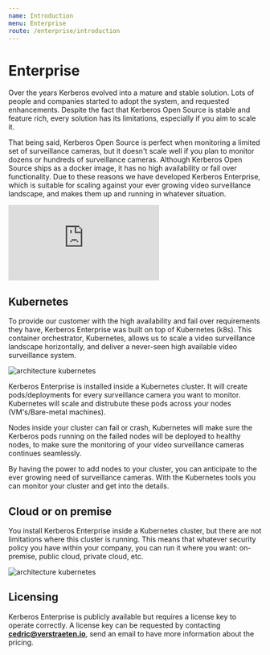 ```yaml
---
name: Introduction
menu: Enterprise
route: /enterprise/introduction
---
```


# Enterprise

Over the years Kerberos evolved into a mature and stable solution. Lots of people and companies started to adopt the system, and requested enhancements. Despite the fact that Kerberos Open Source is stable and feature rich, every
solution has its limitations, especially if you aim to scale it.

That being said, Kerberos Open Source is perfect when monitoring a limited set of surveillance cameras, but it doesn't scale well if you plan to monitor dozens or hundreds of surveillance cameras. Although Kerberos Open Source ships
as a docker image, it has no high availability or fail over functionality. Due to these reasons we have developed Kerberos Enterprise, which is suitable for scaling against your ever growing video surveillance landscape, and makes them up and running in whatever situation.

<div class='embed-container'><iframe src='https://player.vimeo.com/video/382090189?background=1' frameborder='0' webkitAllowFullScreen mozallowfullscreen allowFullScreen></iframe></div>

## Kubernetes

To provide our customer with the high availability and fail over requirements they have, Kerberos Enterprise was built on top of Kubernetes (k8s). This container orchestrator, Kubernetes, allows us to scale a video surveillance landscape horizontally, and deliver a never-seen high available video surveillance system.

![architecture kubernetes](../../public/images/kerberos-agent-architecture-kubernetes.png)

Kerberos Enterprise is installed inside a Kubernetes cluster. It will create pods/deployments for every surveillance camera you want to monitor. Kubernetes will scale and distrubute these pods across your nodes (VM's/Bare-metal machines).

Nodes inside your cluster can fail or crash, Kubernetes will make sure the Kerberos pods running on the failed nodes will be deployed to healthy nodes, to make sure the monitoring of your video surveillance cameras continues seamlessly.

By having the power to add nodes to your cluster, you can anticipate to the ever growing need of surveillance cameras. With the Kubernetes tools you can monitor your cluster and get into the details.

## Cloud or on premise

You install Kerberos Enterprise inside a Kubernetes cluster, but there are not limitations where this cluster is running. This means that whatever security policy you have within your company, you can run it where you want: on-premise, public cloud, private cloud, etc.

![architecture kubernetes](../../public/images/kerberos-agent-architecture-kubernetes-cloud.png)

## Licensing

Kerberos Enterprise is publicly available but requires a license key to operate correctly. A license key can be requested by contacting **cedric@verstraeten.io**, send an email to have more information about the pricing.
